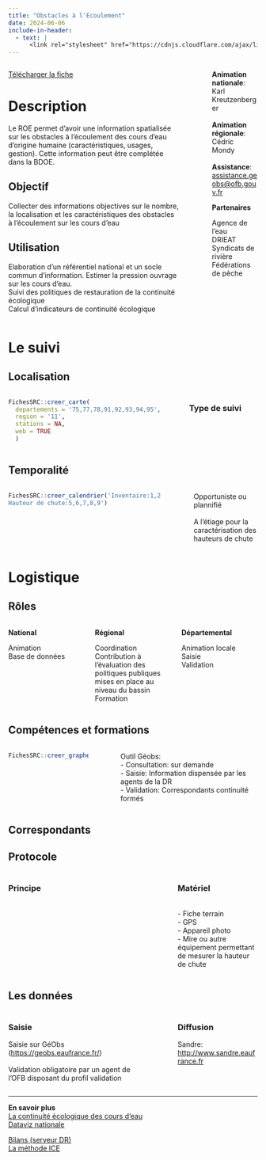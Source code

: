 ```yaml
---
title: "Obstacles à l'Ecoulement"
date: 2024-06-06
include-in-header:
  - text: |
      <link rel="stylesheet" href="https://cdnjs.cloudflare.com/ajax/libs/font-awesome/6.0.0-beta3/css/all.min.css">
---
```


:::::::::::::: {.columns}
::: {.column width="75%"}

<a href="obstacles_ecoulement.xlsx" class="btn btn-primary" download>
  <i class="fas fa-file-arrow-down"></i> Télécharger la fiche
</a>

# Description

Le ROE permet d’avoir une information spatialisée sur les obstacles à l’écoulement des cours d’eau d’origine humaine (caractéristiques, usages, gestion). Cette information peut être complétée dans la BDOE.


## Objectif

Collecter des informations objectives sur le nombre, la localisation et les caractéristiques des obstacles à l'écoulement sur les cours d'eau

## Utilisation

Elaboration d’un référentiel national et un socle commun d’information. Estimer la pression ouvrage sur les cours d'eau. <br>Suivi des politiques de restauration de la continuité écologique<br>Calcul d’indicateurs de continuité écologique
:::
::: {.column width="5%"}
:::
::: {.column width="20%"}


<b>Animation nationale</b>: Karl Kreutzenberger<br><br><b>Animation régionale</b>:<br>Cédric Mondy<br><br><b>Assistance</b>:<br><a href='mailto:assistance.geobs@ofb.gouv.fr'>assistance.geobs@ofb.gouv.fr</a>

<b>Partenaires</b>

Agence de l'eau<br>DRIEAT<br>Syndicats de rivière<br>Fédérations de pêche
:::
::::::::::::::

# Le suivi

## Localisation
:::::::::::::: {.columns}
::: {.column width="67%"}

```r
FichesSRC::creer_carte(
  departements = '75,77,78,91,92,93,94,95',
  region = '11',
  stations = NA,
  web = TRUE
  )
```

:::
:::{.column width="3%"}
:::
:::{.column width="30%"}
### Type de suivi

:::
::::::::::::::
## Temporalité
:::::::::::::: {.columns}
::: {.column width="67%"}


```r
FichesSRC::creer_calendrier('Inventaire:1,2,3,4,5,6,7,8,9,10,11,12
Hauteur de chute:5,6,7,8,9')
```


:::
::: {.column width="5%"}
:::
::: {.column width="28%"}
Opportuniste ou plannifié<br><br>A l'étiage pour la caractérisation des hauteurs de chute
:::
::::::::::::::

# Logistique

## Rôles
:::::::::::::: {.columns}
::: {.column width="33%"}
<b>National</b>

Animation<br>Base de données
:::
::: {.column width="33%"}
<b>Régional</b>

Coordination<br>Contribution à l'évaluation des politiques publiques mises en place au niveau du bassin<br>Formation
:::
::: {.column width="33%"}
<b>Départemental</b>

Animation locale<br>Saisie<br>Validation
:::
::::::::::::::

## Compétences et formations

:::::::::::::: {.columns}
::: {.column width="35%"}

```r
FichesSRC::creer_graphe_expertise('Formé', '1')
```


:::
::: {.column width="5%"}
:::
::: {.column width="60%"}
Outil Géobs:<br>- Consultation: sur demande<br>- Saisie: Information dispensée par les agents de la DR<br>- Validation: Correspondants continuité formés
:::
::::::::::::::


## Correspondants

## Protocole
:::::::::::::: {.columns}
::: {.column width="60%"}
### Principe


:::
::: {.column width="5%"}
:::
::: {.column width="35%"}
### Matériel

<br>- Fiche terrain<br>- GPS<br>- Appareil photo<br>- Mire ou autre équipement permettant de mesurer la hauteur de chute
:::
::::::::::::::

## Les données

:::::::::::::: {.columns}
::: {.column width="60%"}
### Saisie

Saisie sur GéObs (<a href='https://geobs.eaufrance.fr/'>https://geobs.eaufrance.fr/</a>)<br><br>Validation obligatoire par un agent de l'OFB disposant du profil validation
:::
::: {.column width="5%"}
:::
::: {.column width="35%"}
### Diffusion

Sandre:<br><a href='http://www.sandre.eaufrance.fr'>http://www.sandre.eaufrance.fr</a>
:::
::::::::::::::

<hr>

<div class="card">
  <b>En savoir plus</b><br>
  <a href="https://www.ofb.gouv.fr/la-continuite-ecologique-des-cours-deau">La continuité écologique des cours d'eau</a><br>
  <a href="https://professionnels.ofb.fr/fr/doc-dataviz/dataviz-mieux-connaitre-ouvrages-qui-jalonnent-nos-cours-deau">Dataviz nationale</a><br>
  
  <a href="\\ad.intra\dfs\COMMUNS\REGIONS\IDF\DR\05_CONNAISSANCE\ROE\04_Bilans">Bilans (serveur DR)</a><br>
  <a href="https://professionnels.ofb.fr/fr/node/387">La méthode ICE</a><br>
  
</div>
